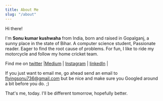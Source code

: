 ```yaml
---
title: About Me
slug: "/about"
---
```


Hi there!


I'm **Sonu kumar kushwaha** from India, born and raised in Gopalganj, a sunny place in the state of Bihar.
A computer science student, Passionate reader. Eager to find the root cause of problems. For fun, I like to ride my motorcycle and follow my home cricket team.



Find me on [twitter](https://twitter.com/sonukumarkush12) |[Medium](https://medium.com/@sonukumarkushwaha) | [Instagram](https://www.instagram.com/flyingsonu736/) | [linkedIn](https://www.linkedin.com/in/sonukumarkushwaha/) | 


If you just want to email me, go ahead send an email to flyingsonu736@gmail.com but be nice and make sure you Googled around a bit before you do. ;)


That's me, today. I'll be different tomorrow, hopefully better.